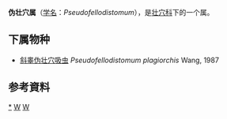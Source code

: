 {{Automatic Taxobox
| taxon = Pseudofellodistomum
| authority = Wang, 1987
}}

'''伪壮穴属'''（[[学名|学名]]：''Pseudofellodistomum''），是[[壮穴科|壮穴科]]下的一个属。

==下属物种==
* [[斜睾伪壮穴吸虫|斜睾伪壮穴吸虫]] ''Pseudofellodistomum plagiorchis'' Wang, 1987

==参考資料==
{{reflist}}

{{taxonbar}}
[[Category:_伪壮穴属|*]]
[[Category:_壮穴科|W]]
[[Category:_1987年描述的分类群|W]]